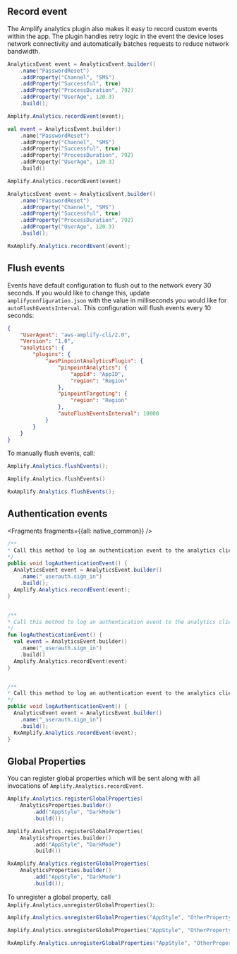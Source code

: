 ## Record event

The Amplify analytics plugin also makes it easy to record custom events within the app. The plugin handles retry logic in the event the device loses network connectivity and automatically batches requests to reduce network bandwidth.

<BlockSwitcher>
<Block name="Java">

```java
AnalyticsEvent event = AnalyticsEvent.builder()
    .name("PasswordReset")
    .addProperty("Channel", "SMS")
    .addProperty("Successful", true)
    .addProperty("ProcessDuration", 792)
    .addProperty("UserAge", 120.3)
    .build();

Amplify.Analytics.recordEvent(event);
```

</Block>
<Block name="Kotlin">

```kotlin
val event = AnalyticsEvent.builder()
    .name("PasswordReset")
    .addProperty("Channel", "SMS")
    .addProperty("Successful", true)
    .addProperty("ProcessDuration", 792)
    .addProperty("UserAge", 120.3)
    .build()

Amplify.Analytics.recordEvent(event)
```

</Block>
<Block name="RxJava">

```java
AnalyticsEvent event = AnalyticsEvent.builder()
    .name("PasswordReset")
    .addProperty("Channel", "SMS")
    .addProperty("Successful", true)
    .addProperty("ProcessDuration", 792)
    .addProperty("UserAge", 120.3)
    .build();

RxAmplify.Analytics.recordEvent(event);
```

</Block>
</BlockSwitcher>

## Flush events

Events have default configuration to flush out to the network every 30 seconds. If you would like to change this, update `amplifyconfiguration.json` with the value in milliseconds you would like for `autoFlushEventsInterval`. This configuration will flush events every 10 seconds:

```json
{
    "UserAgent": "aws-amplify-cli/2.0",
    "Version": "1.0",
    "analytics": {
        "plugins": {
            "awsPinpointAnalyticsPlugin": {
                "pinpointAnalytics": {
                    "appId": "AppID",
                    "region": "Region"
                },
                "pinpointTargeting": {
                    "region": "Region"
                },
                "autoFlushEventsInterval": 10000
            }
        }
    }
}
```

To manually flush events, call:

<BlockSwitcher>
<Block name="Java">

```java
Amplify.Analytics.flushEvents();
```

</Block>
<Block name="Kotlin">

```kotlin
Amplify.Analytics.flushEvents()
```

</Block>
<Block name="RxJava">

```java
RxAmplify.Analytics.flushEvents();
```

</Block>
</BlockSwitcher>

## Authentication events


<Fragments fragments={{all: native_common}} />
  
  <BlockSwitcher>
  <Block name="Java">

  ```java
  /**
  * Call this method to log an authentication event to the analytics client.
  */
  public void logAuthenticationEvent() {
    AnalyticsEvent event = AnalyticsEvent.builder()
      .name("_userauth.sign_in")
      .build();
    Amplify.Analytics.recordEvent(event);
  }
  ```

  </Block>
  <Block name="Kotlin">

  ```kotlin

  /**
  * Call this method to log an authentication event to the analytics client.
  */
  fun logAuthenticationEvent() {
    val event = AnalyticsEvent.builder()
      .name("_userauth.sign_in")
      .build()
    Amplify.Analytics.recordEvent(event)
  }
  ```
  </Block>
  <Block name="RxJava">

  ```java

  /**
  * Call this method to log an authentication event to the analytics client.
  */
  public void logAuthenticationEvent() {
    AnalyticsEvent event = AnalyticsEvent.builder()
      .name("_userauth.sign_in")
      .build();
    RxAmplify.Analytics.recordEvent(event);
  }
  ```
  </Block>
  </BlockSwitcher>

## Global Properties

You can register global properties which will be sent along with all invocations of `Amplify.Analytics.recordEvent`.

<BlockSwitcher>
<Block name="Java">

```java
Amplify.Analytics.registerGlobalProperties(
    AnalyticsProperties.builder()
        .add("AppStyle", "DarkMode")
        .build());
```

</Block>
<Block name="Kotlin">

```kotlin
Amplify.Analytics.registerGlobalProperties(
    AnalyticsProperties.builder()
        .add("AppStyle", "DarkMode")
        .build())
```

</Block>
<Block name="RxJava">

```java
RxAmplify.Analytics.registerGlobalProperties(
    AnalyticsProperties.builder()
        .add("AppStyle", "DarkMode")
        .build());
```

</Block>
</BlockSwitcher>

To unregister a global property, call `Amplify.Analytics.unregisterGlobalProperties()`:

<BlockSwitcher>
<Block name="Java">

```java
Amplify.Analytics.unregisterGlobalProperties("AppStyle", "OtherProperty");
```

</Block>
<Block name="Kotlin">

```kotlin
Amplify.Analytics.unregisterGlobalProperties("AppStyle", "OtherProperty")
```

</Block>
<Block name="RxJava">

```java
RxAmplify.Analytics.unregisterGlobalProperties("AppStyle", "OtherProperty");
```

</Block>
</BlockSwitcher>